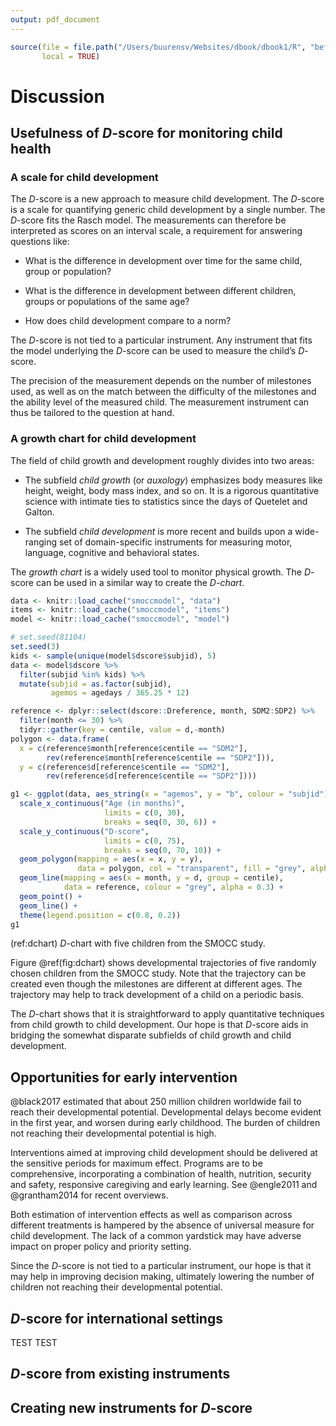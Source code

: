 ---
output: pdf_document
---
```{r init11, include=FALSE}
source(file = file.path("/Users/buurensv/Websites/dbook/dbook1/R", "before_chapter_script.R"), 
       local = TRUE)
```

# Discussion {#discussion}

## Usefulness of $D$-score for monitoring child health

### A scale for child development

The $D$-score is a new approach to measure child development. The
$D$-score is a scale for quantifying generic child development by a
single number. The $D$-score fits the Rasch model. The measurements
can therefore be interpreted as scores on an interval scale, a
requirement for answering questions like:

* What is the difference in development over time for the same child,
group or population?

* What is the difference in development between different children,
groups or populations of the same age?

* How does child development compare to a norm?

The $D$-score is not tied to a particular instrument. Any instrument
that fits the model underlying the $D$-score can be used to measure
the child's $D$-score.

The precision of the measurement depends on the number of milestones
used, as well as on the match between the difficulty of the milestones
and the ability level of the measured child. The measurement
instrument can thus be tailored to the question at hand.

### A growth chart for child development

The field of child growth and development roughly divides into two
areas:

* The subfield *child growth* (or *auxology*) emphasizes body measures
like height, weight, body mass index, and so on. It is a rigorous
quantitative science with intimate ties to statistics since the days
of Quetelet and Galton.

* The subfield *child development* is more recent and builds upon a
wide-ranging set of domain-specific instruments for measuring motor,
language, cognitive and behavioral states. 

The *growth chart* is a widely used tool to monitor physical growth.
The $D$-score can be used in a similar way to create the *$D$-chart*.

```{r smoccmodel10, dependson = "smoccmodel", cache = FALSE}
data <- knitr::load_cache("smoccmodel", "data")
items <- knitr::load_cache("smoccmodel", "items")
model <- knitr::load_cache("smoccmodel", "model")
```

```{r dchart, warning = FALSE, fig.cap = '(ref:dchart)', fig.height = 6}
# set.seed(81104)
set.seed(3)
kids <- sample(unique(model$dscore$subjid), 5)
data <- model$dscore %>% 
  filter(subjid %in% kids) %>% 
  mutate(subjid = as.factor(subjid), 
         agemos = agedays / 365.25 * 12)

reference <- dplyr::select(dscore::Dreference, month, SDM2:SDP2) %>%
  filter(month <= 30) %>%
  tidyr::gather(key = centile, value = d,-month)
polygon <- data.frame(
  x = c(reference$month[reference$centile == "SDM2"],
        rev(reference$month[reference$centile == "SDP2"])),
  y = c(reference$d[reference$centile == "SDM2"],
        rev(reference$d[reference$centile == "SDP2"])))

g1 <- ggplot(data, aes_string(x = "agemos", y = "b", colour = "subjid")) +
  scale_x_continuous("Age (in months)",
                     limits = c(0, 30),
                     breaks = seq(0, 30, 6)) +
  scale_y_continuous("D-score",
                     limits = c(0, 75),
                     breaks = seq(0, 70, 10)) +
  geom_polygon(mapping = aes(x = x, y = y), 
               data = polygon, col = "transparent", fill = "grey", alpha = 0.1) + 
  geom_line(mapping = aes(x = month, y = d, group = centile), 
            data = reference, colour = "grey", alpha = 0.3) +
  geom_point() +
  geom_line() + 
  theme(legend.position = c(0.8, 0.2))
g1
```

(ref:dchart) $D$-chart with five children from the SMOCC study.

Figure \@ref(fig:dchart) shows developmental trajectories of five
randomly chosen children from the SMOCC study. Note that the
trajectory can be created even though the milestones are different at
different ages. The trajectory may help to track development of a
child on a periodic basis.

The $D$-chart shows that it is straightforward to apply quantitative
techniques from child growth to child development. Our hope is that
$D$-score aids in bridging the somewhat disparate subfields of child
growth and child development.

## Opportunities for early intervention

@black2017 estimated that about 250 million children worldwide fail to reach
their developmental potential. Developmental delays become evident in
the first year, and worsen during early childhood. The burden of
children not reaching their developmental potential is high.

Interventions aimed at improving child development should be delivered
at the sensitive periods for maximum effect. Programs are to be
comprehensive, incorporating a combination of health, nutrition,
security and safety, responsive caregiving and early learning. See
@engle2011 and @grantham2014 for recent overviews.

Both estimation of intervention effects as well as comparison across
different treatments is hampered by the absence of universal measure
for child development. The lack of a common yardstick may have adverse
impact on proper policy and priority setting.

Since the $D$-score is not tied to a particular instrument, our hope
is that it may help in improving decision making, ultimately lowering
the number of children not reaching their developmental potential.

## $D$-score for international settings

TEST TEST 

## $D$-score from existing instruments

## Creating new instruments for $D$-score

